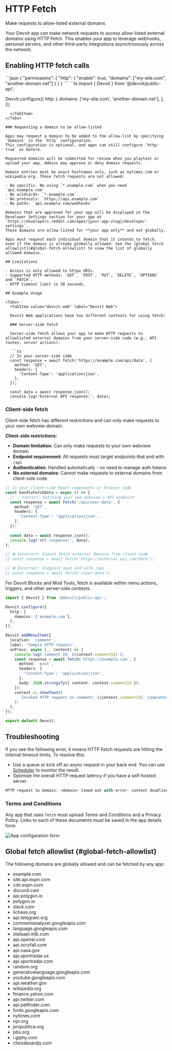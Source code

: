 
# HTTP Fetch

Make requests to allow-listed external domains.

Your Devvit app can make network requests to access allow-listed external domains using HTTP Fetch. This enables your app to leverage webhooks, personal servers, and other third-party integrations asynchronously across the network.

## Enabling HTTP fetch calls

<Tabs>
  <TabItem value="devvit.json" label="Devvit Web">
  ```json
  {
    "permissions": {
      "http": {
        "enable": true,
        "domains": ["my-site.com", "another-domain.net"]
      }
    }
  }
  ```
  </TabItem>
  <TabItem value="devvit.tsx" label="Devvit Blocks / Mod Tools">
  ```ts
  import { Devvit } from '@devvit/public-api';

  Devvit.configure({
    http: {
      domains: ['my-site.com', 'another-domain.net'],
    },
  });

```
  </TabItem>
</Tabs>

### Requesting a domain to be allow-listed

Apps may request a domain to be added to the allow-list by specifying `domains` in the `http` configuration.
This configuration is optional, and apps can still configure `http: true` as before.

Requested domains will be submitted for review when you playtest or upload your app. Admins may approve or deny domain requests.

Domain entries must be exact hostnames only, such as nytimes.com or wikipedia.org. These fetch requests are not allowed:

- Be specific. No using `*.example.com` when you need `api.example.com`
- No wildcards: `*.example.com`
- No protocols: `https://api.example.com`
- No paths: `api.example.com/webhooks`

Domains that are approved for your app will be displayed in the Developer Settings section for your app at `https://developers.reddit.com/apps/{your-app-slug}/developer-settings`.
These domains are allow-listed for **your app only** and not globally.

Apps must request each individual domain that it intends to fetch, even if the domain is already globally allowed. See the [global fetch allowlist](#global-fetch-allowlist) to view the list of globally allowed domains.

## Limitations

- Access is only allowed to https URIs.
- Supported HTTP methods: `GET`, `POST`, `PUT`, `DELETE`, `OPTIONS` and `PATCH`.
- HTTP timeout limit is 30 seconds.

## Example Usage

<Tabs>
  <TabItem value="devvit-web" label="Devvit Web">
  
  Devvit Web applications have two different contexts for using fetch:
  
  ### Server-side fetch
  
  Server-side fetch allows your app to make HTTP requests to allowlisted external domains from your server-side code (e.g., API routes, server actions):
  
  ```ts
  // In your server-side code
  const response = await fetch('https://example.com/api/data', {
    method: 'GET',
    headers: {
      'Content-Type': 'application/json',
    },
  });
  
  const data = await response.json();
  console.log('External API response:', data);
  ```
  
  ### Client-side fetch
  
  Client-side fetch has different restrictions and can only make requests to your own webview domain:
  
  **Client-side restrictions:**
  - **Domain limitation**: Can only make requests to your own webview domain
  - **Endpoint requirement**: All requests must target endpoints that end with `/api`
  - **Authentication**: Handled automatically - no need to manage auth tokens
  - **No external domains**: Cannot make requests to external domains from client-side code
  
  ```ts
  // In your client-side React components or browser code
  const handleFetchData = async () => {
    // ✅ Correct: Fetching your own webview's API endpoint
    const response = await fetch('/api/user-data', {
      method: 'GET',
      headers: {
        'Content-Type': 'application/json',
      },
    });
    
    const data = await response.json();
    console.log('API response:', data);
  };
  
  // ❌ Incorrect: Cannot fetch external domains from client-side
  // const response = await fetch('https://external-api.com/data');
  
  // ❌ Incorrect: Endpoint must end with /api
  // const response = await fetch('/user-data');
  ```
  
  </TabItem>
  <TabItem value="devvit-blocks" label="Devvit Blocks / Mod Tools">
  
  For Devvit Blocks and Mod Tools, fetch is available within menu actions, triggers, and other server-side contexts:
  
  ```ts
  import { Devvit } from '@devvit/public-api';
  
  Devvit.configure({
    http: {
      domains: ['example.com'],
    },
  });
  
  Devvit.addMenuItem({
    location: 'comment',
    label: 'Sample HTTP request',
    onPress: async (_, context) => {
      console.log(`Comment ID: ${context.commentId}`);
      const response = await fetch('https://example.com', {
        method: 'post',
        headers: {
          'Content-Type': 'application/json',
        },
        body: JSON.stringify({ content: context.commentId }),
      });
      context.ui.showToast(
        `Invoked HTTP request on comment: ${context.commentId}. Completed with status: ${response.status}`
      );
    },
  });
  
  export default Devvit;
  ```
  
  </TabItem>
</Tabs>

## Troubleshooting

If you see the following error, it means HTTP Fetch requests are hitting the internal timeout limits. To resolve this:

- Use a queue or kick off an async request in your back end. You can use [Scheduler](./scheduler.md) to monitor the result.
- Optimize the overall HTTP request latency if you have a self-hosted server.

```ts
HTTP request to domain: <domain> timed out with error: context deadline exceeded.
```

### Terms and Conditions

Any app that uses `fetch` must upload Terms and Conditions and a Privacy Policy. Links to each of these documents must be saved in the app details form.

![App configuration form](../../assets/capabilities/http-fetch/http-fetch-legal-links.png)

## Global fetch allowlist {#global-fetch-allowlist}

The following domains are globally allowed and can be fetched by any app:

- example.com
- site.api.espn.com
- cdn.espn.com
- discord.com
- api.polygon.io
- polygon.io
- slack.com
- lichess.org
- api.telegram.org
- commentanalyzer.googleapis.com
- language.googleapis.com
- statsapi.mlb.com
- api.openai.com
- api.scryfall.com
- api.nasa.gov
- api.sportradar.us
- api.sportradar.com
- random.org
- generativelanguage.googleapis.com
- youtube.googleapis.com
- api.weather.gov
- wikipedia.org
- finance.yahoo.com
- api.twitter.com
- api.petfinder.com
- fonts.googleapis.com
- nytimes.com
- npr.org
- propublica.org
- pbs.org
- i.giphy.com
- chessboardjs.com

